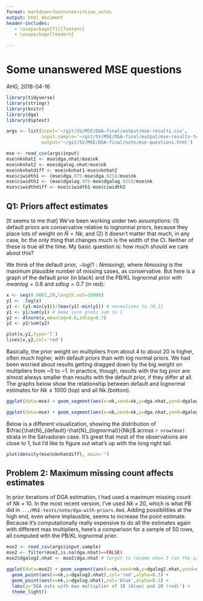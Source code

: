 ```yaml
---
format: markdown+footnotes+inline_notes
output: html_document
header-includes:
   - \usepackage[T1]{fontenc} 
   - \usepackage{lmodern}

---
```


# Some unanswered MSE questions
AHG, 2018-04-16

```r
library(tidyverse)
library(stringr)
library(knitr)
library(dga)
library(diptest)

args <- list(input='~/git/SV/MSE/DGA-final/output/mse-results.csv',
             input.sample='~/git/SV/MSE/DGA-final/output/mse-results-testNmissing.csv',
             output='~/git/SV/MSE/DGA-final/note/mse-questions.html')

mse <- read_csv(args$input)
mse$nknhat1 <- mse$dga.nhat/mse$nk
mse$nknhat2 <- mse$dgalog.nhat/mse$nk
mse$nknhatdiff <- mse$nknhat1-mse$nknhat2
mse$ciwidth1 <- (mse$dga.975-mse$dga.025)/mse$nk
mse$ciwidth2 <- (mse$dgalog.975-mse$dgalog.025)/mse$nk
mse$ciwidthdiff <- mse$ciwidth1-mse$ciwidth2

```

## Q1: Priors affect estimates

[It seems to me that] We've been working under two assumptions: (1) default priors are conservative relative to lognormal priors, because they place lots of weight on $\hat{N} = Nk$; and (2) it doesn't matter that much, in any case, bc the only thing that changes much is the width of the CI. Neither of these is true all the time. My basic question is: how much should we care about this?  

We think of the default prior, $-log(1:Nmissing)$, where $Nmissing$ is the maximum plausible number of missing cases, as conservative. But here is a graph of the default prior (in black) and the PB/KL lognormal prior with $meanlog=0.6$ and $sdlog=0.7$ (in red):

```r

x <- seq(0.0001,20,length.out=10000)
y1 <- -log(x)
y1 <- (y1-min(y1))/(max(y1)-min(y1)) # normalizes to (0,1)
y1 <- y1/sum(y1) # make sure probs sum to 1
y2 <- dlnorm(x,meanlog=0.6,sdlog=0.7)
y2 <- y2/sum(y2)

plot(x,y1,type='l')
lines(x,y2,col='red')

```

Basically, the prior weight on multipliers from about 4 to about 20 is higher, often much higher, with default priors than with log normal priors. We had been worried about results getting dragged down by the big weight on multipliers from ~0 to ~1. In practice, though, results with the log prior are almost always smaller than results with the default prior, if they differ at all. The graphs below show the relationship between default and lognormal estimates for $Nk \le 1000$ (top) and all Nk (bottom).  

```r
ggplot(data=mse) + geom_segment(aes(x=nk,xend=nk,y=dga.nhat,yend=dgalog.nhat),lwd=0.3) + geom_point(aes(x=nk,y=dga.nhat),col='red',alpha=0.3) + geom_point(aes(x=nk,y=dgalog.nhat),col='blue',alpha=0.3) + labs(y='DGA ests with (blue) and without (red) lognormal priors') + theme_light() + coord_cartesian(xlim=c(200,1000),ylim=c(200,7500))
```

```r
ggplot(data=mse) + geom_segment(aes(x=nk,xend=nk,y=dga.nhat,yend=dgalog.nhat),lwd=0.3) + geom_point(aes(x=nk,y=dga.nhat),col='red',alpha=0.3) + geom_point(aes(x=nk,y=dgalog.nhat),col='blue',alpha=0.3) + labs(y='DGA ests with (blue) and without (red) lognormal priors') + theme_light()
```

Below is a different visualization, showing the distribution of $\frac{\hat{N}_{default}-\hat{N}_{lognormal}}{Nk}$ across `r nrow(mse)` strata in the Salvadoran case. It's great that most of the observations are close to 1, but I'd like to figure out what's up with the long right tail.
```r
plot(density(mse$nknhatdiff), main='')
```

## Problem 2: Maximum missing count affects estimates

In prior iterations of DGA estimation, I had used a maximum missing count of $Nk \times 10$. In the most recent version, I've used $Nk \times 20$, which is what PB did in `.../MSE-tests/note/dga-with-priors.Rmd`. Adding possibilities at the high end, even where implausible, seems to increase the point estimate. Because it's computationally really expensive to do all the estimates again with different max multipliers, here's a comparison for a sample of 50 rows, all computed with the PB/KL lognormal prior. 

```r

mse2 <- read_csv(args$input.sample)
mse2 <- filter(mse2,is.na(dga.nhat)==FALSE)
mse2$dgalog2.nhat <- mse2$dga.nhat # forgot to rename when I ran the sample

ggplot(data=mse2) + geom_segment(aes(x=nk,xend=nk,y=dgalog2.nhat,yend=dgalog.nhat),lwd=0.3) + 
  geom_point(aes(x=nk,y=dgalog2.nhat),col='red',alpha=0.3) + 
  geom_point(aes(x=nk,y=dgalog.nhat),col='blue',alpha=0.3) + 
  labs(y='DGA ests with max multiplier of 10 (blue) and 20 (red)') + 
  theme_light()

```






